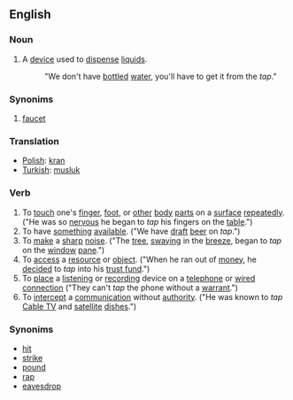 ==English==
=== Noun ===
#A [[device]] used to [[dispense]] [[liquid]]s. 
#:"We don't have [[bottle]]d [[water]], you'll have to get it from the ''tap''."

=== Synonims ===

# [[faucet]]

=== Translation ===
*[[Polish]]: [[kran]]
*[[Turkish]]: [[musluk]]

=== Verb ===
#To [[touch]] one's [[finger]], [[foot]], or [[other]] [[body]] [[part]]s on a [[surface]] [[repeatedly]].  ("He was so [[nervous]] he began to ''tap'' his fingers on the [[table]].")
#To have [[something]] [[available]].  ("We have [[draft]] [[beer]] on ''tap''.")
#To [[make]] a [[sharp]] [[noise]].  ("The [[tree]], [[sway]]ing in the [[breeze]], began to ''tap'' on the [[window]] [[pane]].")
#To [[access]] a [[resource]] or [[object]].  ("When he ran out of [[money]], he [[decide]]d to ''tap'' into his [[trust fund]].")
#To [[place]] a [[listen]]ing or [[record]]ing device on a [[telephone]] or [[wired connection]] ("They can't ''tap'' the phone without a [[warrant]].")
#To [[intercept]] a [[communication]] without [[authority]].  ("He was known to ''tap'' [[Cable TV]] and [[satellite]] [[dish]]es.")

===Synonims===
*[[hit]]
*[[strike]]
*[[pound]]
*[[rap]]
*[[eavesdrop]]